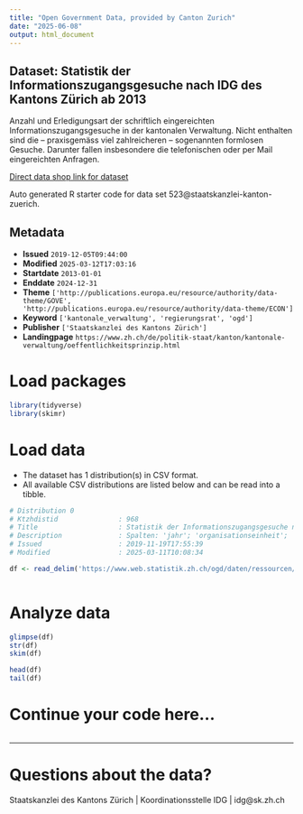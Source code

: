 ```yaml
---
title: "Open Government Data, provided by Canton Zurich"
date: "2025-06-08"
output: html_document
---
```


## Dataset: Statistik der Informationszugangsgesuche nach IDG des Kantons Zürich ab 2013

Anzahl und Erledigungsart der schriftlich eingereichten Informationszugangsgesuche in der kantonalen Verwaltung. Nicht enthalten sind die – praxisgemäss viel zahlreicheren – sogenannten formlosen Gesuche. Darunter fallen insbesondere die telefonischen oder per Mail eingereichten Anfragen. 

[Direct data shop link for dataset](https://www.zh.ch/de/politik-staat/statistik-daten/datenkatalog.html#/datasets/523@staatskanzlei-kanton-zuerich)

Auto generated R starter code for data set 523@staatskanzlei-kanton-zuerich.

## Metadata

- **Issued** `2019-12-05T09:44:00`
- **Modified** `2025-03-12T17:03:16`
- **Startdate** `2013-01-01`
- **Enddate** `2024-12-31`
- **Theme** `['http://publications.europa.eu/resource/authority/data-theme/GOVE', 'http://publications.europa.eu/resource/authority/data-theme/ECON']`
- **Keyword** `['kantonale_verwaltung', 'regierungsrat', 'ogd']`
- **Publisher** `['Staatskanzlei des Kantons Zürich']`
- **Landingpage** `https://www.zh.ch/de/politik-staat/kanton/kantonale-verwaltung/oeffentlichkeitsprinzip.html`


# Load packages

```r

library(tidyverse)
library(skimr)

```

# Load data

-   The dataset has 1 distribution(s) in CSV format.
-   All available CSV distributions are listed below and can be read into a tibble.

```r

# Distribution 0
# Ktzhdistid               : 968
# Title                    : Statistik der Informationszugangsgesuche nach IDG des Kantons Zürich
# Description              : Spalten: 'jahr'; 'organisationseinheit'; 'gesuche_haengig_jan' (am 1. Januar des Jahres); 'gesuche_total' (des gesamten Jahres); 'zugang_uneingeschraenkt_gewaehrt'; 'zugang_teilweise_gewaehrt'; 'zugang_vollstaendig_abgelehnt'; 'anderweitige_erledigung' (z.B. Rückzug, Gegenstandslosigkeit); 'gesuche_haengig_dez' (am 31. Dezember des Jahres).
# Issued                   : 2019-11-19T17:55:39
# Modified                 : 2025-03-11T10:08:34

df <- read_delim('https://www.web.statistik.zh.ch/ogd/daten/ressourcen/KTZH_00000523_00000968.csv')



```

# Analyze data

```r

glimpse(df)
str(df)
skim(df)

head(df)
tail(df)

```

# Continue your code here...

```r

```

------------------------------------------------------------------------

# Questions about the data?

Staatskanzlei des Kantons Zürich | Koordinationsstelle IDG | idg@sk.zh.ch
